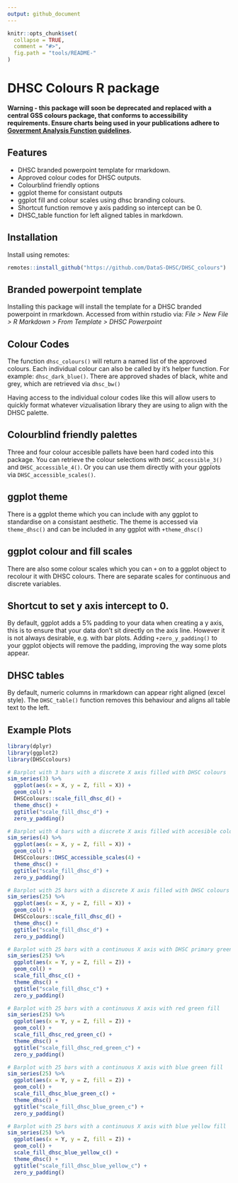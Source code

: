 ```yaml
---
output: github_document
---
```


<!-- README.md is generated from README.Rmd. Please edit that file -->

```r
knitr::opts_chunk$set(
  collapse = TRUE,
  comment = "#>",
  fig.path = "tools/README-"
)
```


# DHSC Colours R package

**Warning - this package will soon be deprecated and replaced with a central GSS colours package, that conforms to accessibility requirements. Ensure charts being used in your publications adhere to [Goverment Analysis Function guidelines](https://analysisfunction.civilservice.gov.uk/policy-store/data-visualisation-colours-in-charts/).**

## Features
 - DHSC branded powerpoint template for rmarkdown.
 - Approved colour codes for DHSC outputs.
 - Colourblind friendly options
 - ggplot theme for consistant outputs
 - ggplot fill and colour scales using dhsc branding colours.
 - Shortcut function remove y axis padding so intercept can be 0.
 - DHSC_table function for left aligned tables in markdown. 


## Installation

Install using remotes: 
```r
remotes::install_github("https://github.com/DataS-DHSC/DHSC_colours")
```


## Branded powerpoint template

Installing this package will install the template for a DHSC
branded powerpoint in rmarkdown. Accessed from within rstudio via:
*File > New File > R Markdown > From Template > DHSC Powerpoint*


## Colour Codes

The function ```dhsc_colours()``` will return a named list of the approved
colours. Each individual colour can also be called by it's helper function.
For example: ```dhsc_dark_blue()```. There are approved shades of black, white
and grey, which are retrieved via ```dhsc_bw()```

Having access to the individual colour codes like this will allow users to quickly
format whatever vizualisation library they are using to align with the DHSC palette.

## Colourblind friendly palettes 

Three and four colour accesible pallets have been hard coded into this package. 
You can retrieve the colour selections with ```DHSC_accessible_3()``` and 
```DHSC_accessible_4()```. Or you can use them directly with your ggplots via 
```DHSC_accessible_scales()```.

## ggplot theme

There is a ggplot theme which you can include with any ggplot to standardise on a 
consistant aesthetic. The theme is accessed via ```theme_dhsc()``` and can be
included in any ggplot with ```+theme_dhsc()```

## ggplot colour and fill scales

There are also some colour scales which you can ```+``` on to a ggplot object 
to recolour it with DHSC colours. There are separate scales for continuous and discrete variables.

## Shortcut to set y axis intercept to 0. 

By default, ggplot adds a 5% padding to your data when creating a y axis, this is
to ensure that your data don't sit directly on the axis line. However it is not
always desirable, e.g. with bar plots. Adding ```+zero_y_padding()``` to your
ggplot objects will remove the padding, improving the way some plots appear. 

## DHSC tables

By default, numeric columns in rmarkdown can appear right aligned (excel style).
The ```DHSC_table()``` function removes this behaviour and aligns all table text
to the left.

## Example Plots

```r
library(dplyr)
library(ggplot2)
library(DHSCcolours)

# Barplot with 3 bars with a discrete X axis filled with DHSC colours
sim_series(3) %>%
  ggplot(aes(x = X, y = Z, fill = X)) +
  geom_col() +
  DHSCcolours::scale_fill_dhsc_d() +
  theme_dhsc() +
  ggtitle("scale_fill_dhsc_d") +
  zero_y_padding()

# Barplot with 4 bars with a discrete X axis filled with accesible colours
sim_series(4) %>%
  ggplot(aes(x = X, y = Z, fill = X)) +
  geom_col() +
  DHSCcolours::DHSC_accessible_scales(4) +
  theme_dhsc() +
  ggtitle("scale_fill_dhsc_d") +
  zero_y_padding()

# Barplot with 25 bars with a discrete X axis filled with DHSC colours
sim_series(25) %>%
  ggplot(aes(x = X, y = Z, fill = X)) +
  geom_col() +
  DHSCcolours::scale_fill_dhsc_d() +
  theme_dhsc() +
  ggtitle("scale_fill_dhsc_d") +
  zero_y_padding()

# Barplot with 25 bars with a continuous X axis with DHSC primary green - purple fill
sim_series(25) %>%
  ggplot(aes(x = Y, y = Z, fill = Z)) +
  geom_col() +
  scale_fill_dhsc_c() +
  theme_dhsc() +
  ggtitle("scale_fill_dhsc_c") +
  zero_y_padding()

# Barplot with 25 bars with a continuous X axis with red green fill
sim_series(25) %>%
  ggplot(aes(x = Y, y = Z, fill = Z)) +
  geom_col() +
  scale_fill_dhsc_red_green_c() +
  theme_dhsc() +
  ggtitle("scale_fill_dhsc_red_green_c") +
  zero_y_padding()

# Barplot with 25 bars with a continuous X axis with blue green fill
sim_series(25) %>%
  ggplot(aes(x = Y, y = Z, fill = Z)) +
  geom_col() +
  scale_fill_dhsc_blue_green_c() +
  theme_dhsc() +
  ggtitle("scale_fill_dhsc_blue_green_c") +
  zero_y_padding()

# Barplot with 25 bars with a continuous X axis with blue yellow fill
sim_series(25) %>%
  ggplot(aes(x = Y, y = Z, fill = Z)) +
  geom_col() +
  scale_fill_dhsc_blue_yellow_c() +
  theme_dhsc() +
  ggtitle("scale_fill_dhsc_blue_yellow_c") +
  zero_y_padding()

```
